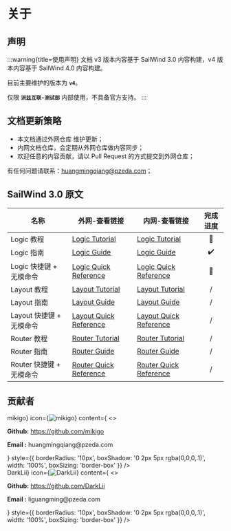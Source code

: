 
# 关于

## 声明

:::warning{title=使用声明}
文档 v3 版本内容基于 SailWind 3.0 内容构建，v4 版本内容基于 SailWind 4.0 内容构建。

目前主要维护的版本为 **`v4`**。

仅限 **`派兹互联-测试部`** 内部使用，不具备官方支持。
:::

## 文档更新策略

- 本文档通过外网仓库 <SourceCode href="https://github.com/mikigo/sailwind_docs" /> 维护更新；
- 内网文档仓库，会定期从外网仓库做内容同步；
- 欢迎任意的内容贡献，请以 Pull Request 的方式提交到外网仓库；

有任何问题请联系：huangmingqiang@pzeda.com；

## SailWind 3.0 原文

| 名称                     | 外网-查看链接                                                | 内网-查看链接                                                | 完成进度 |
| ----------------------- | ----------------------------------------------------------- | ------------------------------------------------------------ | :------: |
| Logic 教程               | [Logic Tutorial](https://mikigo.github.io/sailwind_docs/pdf/sailwindlogic_tut.pdf) | [Logic Tutorial](http://10.0.4.162/sailwind_docs/pdf/sailwindlogic_tut.pdf) |    🚧     |
| Logic 指南               | [Logic Guide](https://mikigo.github.io/sailwind_docs/pdf/sailwindlogic_gd.pdf) | [Logic Guide](http://10.0.4.162/sailwind_docs/pdf/sailwindlogic_gd.pdf) |    ✔️     |
| Logic 快捷键 + 无模命令  | [Logic Quick Reference](https://mikigo.github.io/sailwind_docs/pdf/sailwindlogic_qr.pdf) | [Logic Quick Reference](http://10.0.4.162/sailwind_docs/pdf/sailwindlogic_qr.pdf) |    🚧     |
| Layout 教程              | [Layout Tutorial](https://mikigo.github.io/sailwind_docs/pdf/sailwindlayout_tut.pdf) | [Layout Tutorial](http://10.0.4.162/sailwind_docs/pdf/sailwindlayout_tut.pdf) |    /     |
| Layout 指南              | [Layout Guide](https://mikigo.github.io/sailwind_docs/pdf/sailwindlayout_gd.pdf) | [Layout Guide](http://10.0.4.162/sailwind_docs/pdf/sailwindlayout_gd.pdf) |    /     |
| Layout 快捷键 + 无模命令 | [Layout Quick Reference](https://mikigo.github.io/sailwind_docs/pdf/sailwindlayout_qr.pdf) | [Layout Quick Reference](http://10.0.4.162/sailwind_docs/pdf/sailwindlayout_qr.pdf) |    /     |
| Router 教程              | [Router Tutorial](https://mikigo.github.io/sailwind_docs/pdf/sailwindrouter_tut.pdf) | [Router Tutorial](http://10.0.4.162/sailwind_docs/pdf/sailwindrouter_tut.pdf) |    /     |
| Router 指南              | [Router Guide](https://mikigo.github.io/sailwind_docs/pdf/sailwindrouter_gd.pdf) | [Router Guide](http://10.0.4.162/sailwind_docs/pdf/sailwindrouter_gd.pdf) |    /     |
| Router 快捷键 + 无模命令 | [Router Quick Reference](https://mikigo.github.io/sailwind_docs/pdf/sailwindrouter_qr.pdf) | [Router Quick Reference](http://10.0.4.162/sailwind_docs/pdf/sailwindrouter_qr.pdf) |    /     |



## 贡献者


<div style={{
  display: 'flex',
  gap: '20px',
  flexWrap: 'wrap',
  justifyContent: 'center'
}}>

  <div style={{
    flex: '1 1 calc(50% - 10px)',
    minWidth: '280px',
    maxWidth: '460px',
    boxSizing: 'border-box'
  }}>
    <Card
      title={<span style={{ color: '#6253b7' }}>mikigo</span>}
      icon={<img src={'/avatar/mikigo.png'} alt="mikigo" style={{ width: '50px', height: '50px', borderRadius: '50%' }} />}
      content={
        <>
          <p><b>Github:</b> <a href="https://github.com/mikigo">https://github.com/mikigo</a></p>
          <p><b>Email  :</b> huangmingqiang@pzeda.com</p>
        </>
      }
      style={{
        borderRadius: '10px',
        boxShadow: '0 2px 5px rgba(0,0,0,.1)',
        width: '100%',
        boxSizing: 'border-box'
      }}
    />
  </div>


  <div style={{
    flex: '1 1 calc(50% - 10px)',
    minWidth: '280px',
    maxWidth: '460px',
    boxSizing: 'border-box'
  }}>
    <Card
      title={<span style={{ color: '#6253b7' }}>DarkLii</span>}
      icon={<img src={'/avatar/DarkLii.png'} alt="DarkLii" style={{ width: '45px', height: '45px', borderRadius: '50%' }} />}
      content={
        <>
          <p><b>Github:</b> <a href="https://github.com/DarkLii">https://github.com/DarkLii</a></p>
          <p><b>Email  :</b> liguangming@pzeda.com</p>
        </>
      }
      style={{
        borderRadius: '10px',
        boxShadow: '0 2px 5px rgba(0,0,0,.1)',
        width: '100%',
        boxSizing: 'border-box'
      }}
    />
  </div>

</div>
